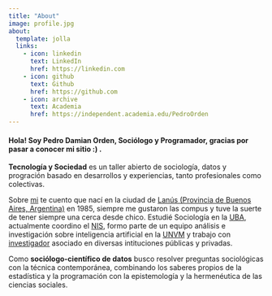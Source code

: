 ```yaml
---
title: "About"
image: profile.jpg
about:
  template: jolla
  links:
    - icon: linkedin
      text: LinkedIn
      href: https://linkedin.com
    - icon: github
      text: Github
      href: https://github.com    
    - icon: archive
      text: Academia
      href: https://independent.academia.edu/PedroOrden
---
```


#### **Hola! Soy Pedro Damian Orden, Sociólogo y Programador, gracias por pasar a conocer mi sitio :) .**

**Tecnología y Sociedad** es un taller abierto de sociología, datos y progración basado en desarrollos y experiencias, tanto profesionales como colectivas.

Sobre [mi](https://linktr.ee/pedroorden) te cuento que nací en la ciudad de [Lanús (Provincia de Buenos Aires, Argentina)](https://es.wikipedia.org/wiki/Lan%C3%BAs) en 1985, siempre me gustaron las compus y tuve la suerte de tener siempre una cerca desde chico. Estudié Sociología en la [UBA](https://www.uba.ar/), actualmente coordino el [NIS](https://www.nucleodeinnovacion.com/), formo parte de un equipo análisis e investigación sobre inteligencia artificial en la [UNVM](https://www.unvm.edu.ar/) y trabajo con [investigador](https://www.linkedin.com/in/pedroorden/) asociado en diversas intituciones públicas y privadas.

Como **sociólogo-científico de datos** busco resolver preguntas sociológicas con la técnica contemporánea, combinando los saberes propios de la estadística y la programación con la epistemología y la hermenéutica de las ciencias sociales.
